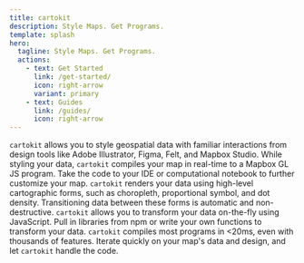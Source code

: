 ```yaml
---
title: cartokit
description: Style Maps. Get Programs.
template: splash
hero:
  tagline: Style Maps. Get Programs.
  actions:
    - text: Get Started
      link: /get-started/
      icon: right-arrow
      variant: primary
    - text: Guides
      link: /guides/
      icon: right-arrow
---
```




<CardGrid stagger>
  <Card
    title="Direct Manipulation"
    icon="kv"
    colors={{ background: colors.amber['50'], border: colors.amber['500'] }}
  >
    <code>cartokit</code> allows you to style geospatial data with familiar
    interactions from design tools like Adobe Illustrator, Figma, Felt, and
    Mapbox Studio.
  </Card>
  <Card
    title="Portable Compilation"
    icon="puzzle"
    colors={{ background: colors.indigo['50'], border: colors.indigo['500'] }}
  >
    While styling your data, <code>cartokit</code> compiles your map in
    real-time to a Mapbox GL JS program. Take the code to your IDE or
    computational notebook to further customize your map.
  </Card>
  <Card
    title="Cartography-First Primitives"
    icon="compass"
    colors={{ background: colors.rose['50'], border: colors.rose['500'] }}
  >
    <code>cartokit</code> renders your data using high-level cartographic forms,
    such as choropleth, proportional symbol, and dot density. Transitioning data
    between these forms is automatic and non-destructive.
  </Card>
  <Card
    title="Ad-Hoc Data Transformation"
    icon="function"
    colors={{ background: colors.green['50'], border: colors.green['500'] }}
  >
    <code>cartokit</code> allows you to transform your data on-the-fly using
    JavaScript. Pull in libraries from npm or write your own functions to
    transform your data.
  </Card>
  <Card
    title="It's Fast!"
    icon="stopwatch"
    colors={{ background: colors.slate['50'], border: colors.slate['500'] }}
  >
    <code>cartokit</code> compiles most programs in &lt;20ms, even with
    thousands of features. Iterate quickly on your map's data and design, and
    let <code>cartokit</code> handle the code.
  </Card>
</CardGrid>
